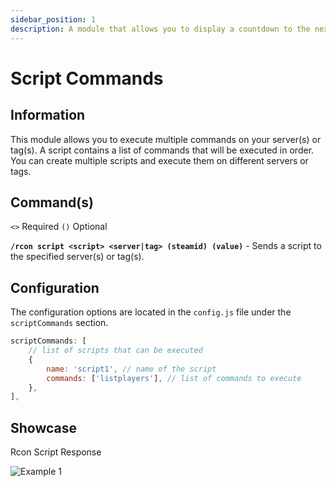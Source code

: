 ```yaml
---
sidebar_position: 1
description: A module that allows you to display a countdown to the next wipe in your server.
---
```



# Script Commands

## Information

This module allows you to execute multiple commands on your server(s) or tag(s). A script contains a list of commands that will be executed in order. You can create multiple scripts and execute them on different servers or tags.

## Command(s)

`<>` Required `()` Optional

**`/rcon script <script> <server|tag> (steamid) (value)`** - Sends a script to the specified server(s) or tag(s).

## Configuration

The configuration options are located in the `config.js` file under the `scriptCommands` section.

```js title="config.js → scriptCommands"
scriptCommands: [
	// list of scripts that can be executed
	{
		name: 'script1', // name of the script
		commands: ['listplayers'], // list of commands to execute
	},
],
```

## Showcase

Rcon Script Response

![Example 1](https://imgur.com/0KufWgL.png)

